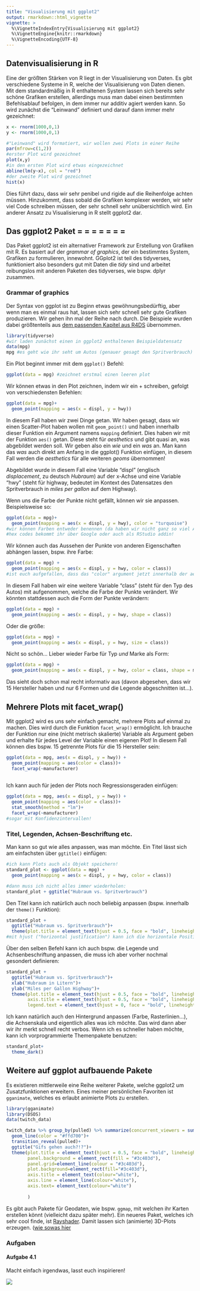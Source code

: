 ```yaml
---
title: "Visualisierung mit ggplot2"
output: rmarkdown::html_vignette
vignette: >
  %\VignetteIndexEntry{Visualisierung mit ggplot2}
  %\VignetteEngine{knitr::rmarkdown}
  %\VignetteEncoding{UTF-8}
---
```



## Datenvisualisierung in R

Eine der größten Stärken von R liegt in der Visualisierung von Daten. Es gibt verschiedene Systeme in R, welche der Visualisierung von Daten dienen. Mit dem standardmäßig in R enthaltenen System lassen sich bereits sehr schöne Grafiken erstellen, allerdings muss man dabei einen bestimmten Befehlsablauf befolgen, in dem immer nur additiv agiert werden kann. So wird zunächst die "Leinwand" definiert und darauf dann immer mehr gezeichnet:

```r

x <- rnorm(1000,0,1)
y <- rnorm(1000,0,1)

#"Leinwand" wird formatiert, wir wollen zwei Plots in einer Reihe
par(mfrow=c(1,2))
#erster Plot wird gezeichnet
plot(x,y)
#in den ersten Plot wird etwas eingezeichnet
abline(lm(y~x), col = "red")
#der zweite Plot wird gezeichnet
hist(x)

```

Dies führt dazu, dass wir sehr penibel und rigide auf die Reihenfolge achten müssen. Hinzukommt, dass sobald die Grafiken komplexer werden, wir sehr viel Code schreiben müssen, der sehr schnell sehr unübersichtlich wird. Ein anderer Ansatz zu Visualisierung in R stellt ggplot2 dar.

## Das ggplot2 Paket = = = = = = = 

Das Paket ggplot2 ist ein alternativer Framework zur Erstellung von Grafiken mit R. Es basiert auf der _grammar of graphics_, der ein bestimmtes System, Grafiken zu formulieren, innewohnt. GGplot2 ist teil des tidyverses, funktioniert also besonders gut mit Daten die _tidy_ sind und arbeitet reibungslos mit anderen Paketen des tidyverses, wie bspw. dplyr zusammen.


### Grammar of graphics

Der Syntax von ggplot ist zu Beginn etwas gewöhnungsbedürftig, aber wenn man es einmal raus hat, lassen sich sehr schnell sehr gute Grafiken produzieren. Wir gehen ihn mal der Reihe nach durch. Die Beispiele wurden dabei größtenteils aus [dem passenden Kapitel aus R4DS](https://r4ds.had.co.nz/data-visualisation.html) übernommen.

```r
library(tidyverse)
#wir laden zunächst einen in ggplot2 enthaltenen Beispieldatensatz
data(mpg)
mpg #es geht wie ihr seht um Autos (genauer gesagt den Spritverbrauch)

```
Ein Plot beginnt immer mit dem `ggplot()` Befehl:

```r
ggplot(data = mpg) #zeichnet erstmal einen leeren plot

```
Wir können etwas in den Plot zeichnen, indem wir ein + schreiben, gefolgt von verschiedensten Befehlen:

```r
ggplot(data = mpg)+
  geom_point(mapping = aes(x = displ, y = hwy))
```

In diesem Fall haben wir zwei Dinge getan. Wir haben gesagt, dass wir einen Scatter-Plot haben wollen mit `geom_point()` und haben innerhalb dieser Funktion ein Argument namens `mapping` definiert. Dies haben wir mit der Funktion `aes()` getan. Diese steht für _aesthetics_ und gibt quasi an, was abgebildet werden soll. Wir geben also ein *wie* und ein *was* an. Man kann das *was* auch direkt am Anfang in die ggplot() Funktion einfügen, in diesem Fall werden die _aesthetics_ für alle weiteren _geoms_ übernommen!

Abgebildet wurde in diesem Fall eine Variable "displ" (englisch _displacement_, zu deutsch _Hubraum_) auf der x-Achse und eine Variable "hwy" (steht für highway, bedeutet im Kontext des Datensatzes den Spritverbrauch in _miles per gallon_ auf dem Highway). 

Wenn uns die Farbe der Punkte nicht gefällt, können wir sie anpassen. Beispielsweise so:

```r
ggplot(data = mpg)+
  geom_point(mapping = aes(x = displ, y = hwy), color = "turquoise")
#wir können Farben entweder benennen (da haben wir nicht ganz so viel Auswahl), oder wir benutzen einen sogenannten "hexcode", das sieht dann bspw. so aus: #0af0cd
#hex codes bekommt ihr über Google oder auch als RStudio addin!
```



Wir können auch das Aussehen der Punkte von anderen Eigenschaften abhängen lassen, bspw. ihre Farbe:

```r
ggplot(data = mpg) + 
  geom_point(mapping = aes(x = displ, y = hwy, color = class))
#ist euch aufgefallen, dass das "color" argument jetzt innerhalb der aes() Funktion steht?
```

In diesem Fall haben wir eine weitere Variable "class" (steht für den Typ des Autos) mit aufgenommen, welche die Farbe der Punkte verändert. Wir könnten stattdessen auch die Form der Punkte verändern:


```r
ggplot(data = mpg) + 
  geom_point(mapping = aes(x = displ, y = hwy, shape = class))
```

Oder die größe:


```r
ggplot(data = mpg) + 
  geom_point(mapping = aes(x = displ, y = hwy, size = class))

```

Nicht so schön... Lieber wieder Farbe für Typ *und* Marke als Form:


```r

ggplot(data = mpg) + 
  geom_point(mapping = aes(x = displ, y = hwy, color = class, shape = manufacturer))
```

Das sieht doch schon mal recht informativ aus (davon abgesehen, dass wir 15 Hersteller haben und nur 6 Formen und die Legende abgeschnitten ist...).


## Mehrere Plots mit facet_wrap()

Mit ggplot2 wird es uns sehr einfach gemacht, mehrere Plots auf einmal zu machen. Dies wird durch die Funktion `facet_wrap()` ermöglicht. Ich brauche der Funktion nur eine (nicht metrisch skalierte) Variable als Argument geben und erhalte für jedes Level der Variable einen eigenen Plot! In diesem Fall können dies bspw. 15 getrennte Plots für die 15 Hersteller sein:

```r

ggplot(data = mpg, aes(x = displ, y = hwy)) + 
  geom_point(mapping = aes(color = class))+
  facet_wrap(~manufacturer)
               

```

Ich kann auch für jeden der Plots noch Regressionsgeraden einfügen:

```r

ggplot(data = mpg, aes(x = displ, y = hwy)) + 
  geom_point(mapping = aes(color = class))+
  stat_smooth(method = "lm")+
  facet_wrap(~manufacturer)
#sogar mit Konfidenzintervallen!               

```


### Titel, Legenden, Achsen-Beschriftung etc.

Man kann so gut wie alles anpassen, was man möchte. Ein Titel lässt sich am einfachsten über `ggtitle()` einfügen:

```r
#ich kann Plots auch als Objekt speichern!
standard_plot <- ggplot(data = mpg) + 
  geom_point(mapping = aes(x = displ, y = hwy, color = class))

#dann muss ich nicht alles immer wiederholen:
standard_plot + ggtitle("Hubraum vs. Spritverbrauch")
```


Den Titel kann ich natürlich auch noch beliebig anpassen (bspw. innerhalb der `theme()` Funktion):

```r
standard_plot +
  ggtitle("Hubraum vs. Spritverbrauch")+
  theme(plot.title = element_text(hjust = 0.5, face = "bold", lineheight = 1, colour = "black"))
#mit hjust ("horizontal justification") kann ich die horizontale Position definieren, in diesem Fall 0.5 = mittig
```

Über den selben Befehl kann ich auch bspw. die Legende und Achsenbeschriftung anpassen, die muss ich aber vorher nochmal gesondert definieren:

```r
standard_plot +
  ggtitle("Hubraum vs. Spritverbrauch")+
  xlab("Hubraum in Litern")+
  ylab("Miles per Gallon Highway")+
  theme(plot.title = element_text(hjust = 0.5, face = "bold", lineheight = 2, colour = "black"),
        axis.title = element_text(hjust = 0.5, face = "bold", lineheight = 0.5, colour = "grey"),
        legend.text = element_text(hjust = 0, face = "bold", lineheight = 0.2, colour = "grey"))

```

Ich kann natürlich auch den Hintergrund anpassen (Farbe, Rasterlinien...), die Achsenskala und eigentlich alles was ich möchte. Das wird dann aber wir ihr merkt schnell recht verbos. Wenn ich es schneller haben möchte, kann ich vorprogrammierte Themenpakete benutzen:

```r
standard_plot+
  theme_dark()
```











## Weitere auf ggplot aufbauende Pakete

Es existieren mittlerweile eine Reihe weiterer Pakete, welche ggplot2 um Zusatzfunktionen erweitern. Eines meiner persönlichen Favoriten ist `gganimate`, welches es erlaubt animierte Plots zu erstellen. 

```r
library(gganimate)
library(DSOS)
data(twitch_data)

twitch_data %>% group_by(pulled) %>% summarize(concurrent_viewers = sum(viewer_count)) %>% ggplot(aes(x=pulled, y=concurrent_viewers))+
  geom_line(color = "#ffd700")+
  transition_reveal(pulled)+
  ggtitle("Gifs gehen auch?!?")+
  theme(plot.title = element_text(hjust = 0.5, face = "bold", lineheight = 1, colour = "white"),
        panel.background = element_rect(fill = "#3c403d"),
        panel.grid=element_line(colour = "#3c403d"),
        plot.background=element_rect(fill="#3c403d"),
        axis.title = element_text(colour="white"),
        axis.line = element_line(colour="white"),
        axis.text= element_text(colour="white")
   
        )


```



Es gibt auch Pakete für Geodaten, wie bspw. `ggmap`, mit welchen ihr Karten erstellen könnt (vielleicht dazu später mehr). Ein neueres Paket, welches ich sehr cool finde, ist [Rayshader](https://www.rayshader.com). Damit lassen sich (animierte) 3D-Plots erzeugen. ([wie sowas hier](https://twitter.com/tylermorganwall/status/1134069089087950848?lang=de)

### Aufgaben

#### Aufgabe 4.1

Macht einfach irgendwas, lasst euch inspirieren!

![](https://upload.wikimedia.org/wikipedia/en/7/70/Bob_at_Easel.jpg)
